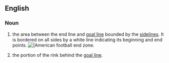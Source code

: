 ==English==
{{wikipedia}}

===Noun===
{{en-noun|head=[[end]] [[zone]]}}

# {{context|American football|lang=en}} the area between the end line and [[goal line]] bounded by the [[sideline]]s. It is bordered on all sides by a white line indicating its beginning and end points. [[Image:120107-LA-USC-UCLA05-TDMcKnight.jpg|thumb||American football end zone.]]
# {{context|field hockey|lang=en}} the portion of the rink behind the [[goal line]].